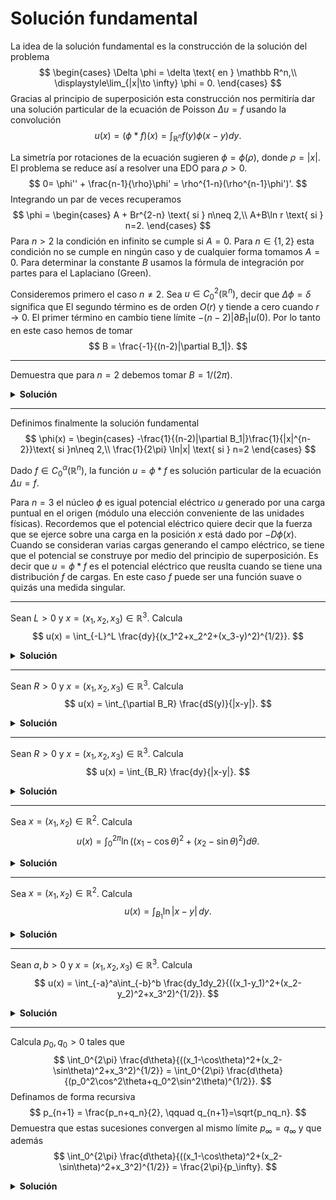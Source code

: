 # Solución fundamental

La idea de la solución fundamental es la construcción de la solución del problema
$$
\begin{cases}
\Delta \phi = \delta \text{ en } \mathbb R^n,\\
\displaystyle\lim_{|x|\to \infty} \phi = 0. 
\end{cases}
$$
Gracias al principio de superposición esta construcción nos permitiría dar una solución particular de la ecuación de Poisson $\Delta u = f$ usando la convolución
$$
u(x) = (\phi\ast f)(x) = \int_{\mathbb R^n} f(y)\phi(x-y)dy.
$$


La simetría por rotaciones de la ecuación sugieren $\phi=\phi(\rho)$, donde $\rho=|x|$. El problema se reduce así a resolver una EDO para $\rho>0$.
$$
0= \phi'' + \frac{n-1}{\rho}\phi' = \rho^{1-n}(\rho^{n-1}\phi')'.
$$
Integrando un par de veces recuperamos
$$
\phi = \begin{cases}
A + Br^{2-n} \text{ si } n\neq 2,\\
A+B\ln r \text{ si } n=2.
\end{cases}
$$
Para $n>2$ la condición en infinito se cumple si $A=0$. Para $n\in\{1,2\}$ esta condición no se cumple en ningún caso y de cualquier forma tomamos $A=0$. Para determinar la constante $B$ usamos la fórmula de integración por partes para el Laplaciano (Green).

Consideremos primero el caso $n\neq 2$. Sea $u \in C^2_0(\mathbb R^n)$, decir que $\Delta \phi=\delta$ significa que
\begin{align*}
u(0) &= \lim_{r\to 0} \int_{\mathbb R^n\setminus B_r} u(x)\Delta\phi(x)dx,\\
&= \lim_{r\to 0} \int_{\partial B_r} (uD\phi-\phi Du)\cdot \nu dx,\\
&= B \lim_{r\to 0} \frac{1}{r^{n-2}}\int_{\partial B_r} ((n-2)r^{-1}u-Du\cdot\nu) dx.
\end{align*}
El segundo término es de orden $O(r)$ y tiende a cero cuando $r\to0$. El primer término en cambio tiene límite $-(n-2)|\partial B_1|u(0)$. Por lo tanto en este caso hemos de tomar
$$
B = \frac{-1}{(n-2)|\partial B_1|}.
$$

---

:::{.exercise}
Demuestra que para $n=2$ debemos tomar $B = 1/(2\pi)$.
:::

<details>
<summary>**Solución**</summary>
</details>

---

Definimos finalmente la solución fundamental
$$
\phi(x) = \begin{cases}
-\frac{1}{(n-2)|\partial B_1|}\frac{1}{|x|^{n-2}}\text{ si }n\neq 2,\\
\frac{1}{2\pi} \ln|x| \text{ si } n=2
\end{cases}
$$

:::{.theorem}
Dado $f \in C^\alpha_0(\mathbb R^n)$, la función $u = \phi\ast f$ es solución particular de la ecuación $\Delta u=f$.
:::

Para $n=3$ el núcleo $\phi$ es igual potencial eléctrico $u$ generado por una carga puntual en el origen (módulo una elección conveniente de las unidades físicas). Recordemos que el potencial eléctrico quiere decir que la fuerza que se ejerce sobre una carga en la posición $x$ está dado por $-D\phi(x)$. Cuando se consideran varias cargas generando el campo eléctrico, se tiene que el potencial se construye por medio del principio de superposición. Es decir que $u=\phi\ast f$ es el potencial eléctrico que reuslta cuando se tiene una distribución $f$ de cargas. En este caso $f$ puede ser una función suave o quizás una medida singular.

---

:::{.exercise}
Sean $L>0$ y $x=(x_1,x_2,x_3) \in \mathbb R^3$. Calcula
$$
u(x) = \int_{-L}^L \frac{dy}{(x_1^2+x_2^2+(x_3-y)^2)^{1/2}}.
$$
:::

<details>
<summary>**Solución**</summary>
</details>

---

:::{.exercise}
Sean $R>0$ y $x=(x_1,x_2,x_3) \in \mathbb R^3$. Calcula
$$
u(x) = \int_{\partial B_R} \frac{dS(y)}{|x-y|}.
$$
:::

<details>
<summary>**Solución**</summary>
</details>

---

:::{.exercise}
Sean $R>0$ y $x=(x_1,x_2,x_3) \in \mathbb R^3$. Calcula
$$
u(x) = \int_{B_R} \frac{dy}{|x-y|}.
$$
:::

<details>
<summary>**Solución**</summary>
</details>

---

:::{.exercise}
Sea $x=(x_1,x_2) \in \mathbb R^2$. Calcula
$$
u(x) = \int_0^{2\pi} \ln((x_1-\cos\theta)^2+(x_2-\sin\theta)^2)d\theta.
$$
:::

<details>
<summary>**Solución**</summary>
</details>

---

:::{.exercise}
Sea $x=(x_1,x_2) \in \mathbb R^2$. Calcula
$$
u(x) = \int_{B_1} \ln|x-y| \, dy.
$$
:::

<details>
<summary>**Solución**</summary>
</details>

---


:::{.exercise}
Sean $a,b>0$ y $x=(x_1,x_2,x_3) \in \mathbb R^3$. Calcula
$$
u(x) = \int_{-a}^a\int_{-b}^b \frac{dy_1dy_2}{((x_1-y_1)^2+(x_2-y_2)^2+x_3^2)^{1/2}}.
$$
:::

<details>
<summary>**Solución**</summary>
</details>

---

:::{.exercise}
Calcula $p_0,q_0>0$ tales que
$$
\int_0^{2\pi} \frac{d\theta}{((x_1-\cos\theta)^2+(x_2-\sin\theta)^2+x_3^2)^{1/2}} = \int_0^{2\pi} \frac{d\theta}{(p_0^2\cos^2\theta+q_0^2\sin^2\theta)^{1/2}}.
$$
Definamos de forma recursiva
$$
p_{n+1} = \frac{p_n+q_n}{2}, \qquad q_{n+1}=\sqrt{p_nq_n}.
$$
Demuestra que estas sucesiones convergen al mismo límite $p_\infty=q_\infty$ y que además 
$$
\int_0^{2\pi} \frac{d\theta}{((x_1-\cos\theta)^2+(x_2-\sin\theta)^2+x_3^2)^{1/2}} = \frac{2\pi}{p_\infty}.
$$
:::

<details>
<summary>**Solución**</summary>
</details>
